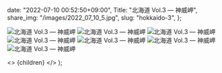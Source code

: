 
  date: "2022-07-10 00:52:50+09:00",
  Title: "北海道 Vol.3 ― 神威岬",
  share_img: "/images/2022_07_10_5.jpg",
  slug: "hokkaido-3",
};

![北海道 Vol.3 ― 神威岬](/images/2022_07_10_7.jpg)
![北海道 Vol.3 ― 神威岬](/images/2022_07_10_1.jpg)
![北海道 Vol.3 ― 神威岬](/images/2022_07_10_2.jpg)
![北海道 Vol.3 ― 神威岬](/images/2022_07_10_3.jpg)
![北海道 Vol.3 ― 神威岬](/images/2022_07_10_4.jpg)
![北海道 Vol.3 ― 神威岬](/images/2022_07_10_5.jpg)
![北海道 Vol.3 ― 神威岬](/images/2022_07_10_6.jpg)

  <>
    <Head>
      <title>{meta.Title} | 異郷好実</title>
    </Head>
    <PostLayout meta={meta}>{children}</PostLayout>
  </>
);
